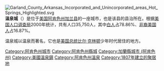 [[File:Garland_County_Arkansas_Incorporated_and_Unincorporated_areas_Hot_Springs_Highlighted.svg|right]]
'''温泉城'''（{{lang-en|Hot Springs}}）是位于[[美国|美国]][[阿肯色州|阿肯色州]][[加兰县_(阿肯色州)|加兰县]]的一座城市，也是该县的县治所在。根据[[美国人口调查局|美国人口调查局]]2000年统计，共有人口35,750人，其中[[白人|白人]]占78.86%、[[非裔美国人|非裔美国人]]占16.87%。

温泉城以温泉而著名，它也是[[美国总统|美国总统]][[比尔·克林顿|比尔·克林顿]]少年时代居住的地方。

{{加蘭縣 (阿肯色州)}}
{{Arkansas}}

{{DEFAULTSORT:Hot Springs, Arkansas}}
[[Category:阿肯色州城市|Category:阿肯色州城市]]
[[Category:阿肯色州縣城|Category:阿肯色州縣城]]
[[Category:加蘭縣城市_(阿肯色州)|Category:加蘭縣城市 (阿肯色州)]]
[[Category:美國溫泉鎮|Category:美國溫泉鎮]]
[[Category:阿肯色州溫泉|Category:阿肯色州溫泉]]
[[Category:1807年建立的聚居地|Category:1807年建立的聚居地]]

{{Arkansas-geo-stub}}